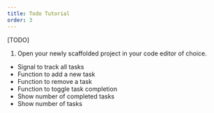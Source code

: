 ```yaml
---
title: Todo Tutorial
order: 3
---
```


[TODO]

1. Open your newly scaffolded project in your code editor of choice.

- Signal to track all tasks
- Function to add a new task
- Function to remove a task
- Function to toggle task completion
- Show number of completed tasks
- Show number of tasks